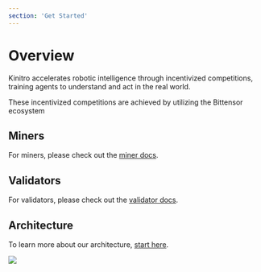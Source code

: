 ```yaml
---
section: 'Get Started'
---
```


# Overview

Kinitro accelerates robotic intelligence through incentivized competitions, training agents to understand and act in the real world.

These incentivized competitions are achieved by utilizing the Bittensor ecosystem

## Miners

For miners, please check out the [miner docs](./miner.md).

## Validators

For validators, please check out the [validator docs](./validator.md).

## Architecture

To learn more about our architecture, [start here](./architecture/introduction.md).

![](./img/arch.png)

